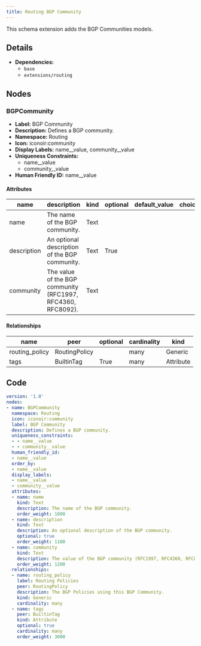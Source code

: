 ```yaml
---
title: Routing BGP Community
---
```


This schema extension adds the BGP Communities models.

## Details

- **Dependencies:**
  - `base`
  - `extensions/routing`

## Nodes

### BGPCommunity

- **Label:** BGP Community
- **Description:** Defines a BGP community.
- **Namespace:** Routing
- **Icon:** iconoir:community
- **Display Labels:** name__value, community__value
- **Uniqueness Constraints:**
    - name__value
    - community__value
- **Human Friendly ID:** name__value

#### Attributes

| name | description | kind | optional | default_value | choices |
| ---- | ----------- | ---- | -------- | ------------- | ------- |
| name | The name of the BGP community. | Text |  |  |  |
| description | An optional description of the BGP community. | Text | True |  |  |
| community | The value of the BGP community (RFC1997, RFC4360, RFC8092). | Text |  |  |  |

#### Relationships

| name | peer | optional | cardinality | kind |
| ---- | ---- | -------- | ----------- | ---- |
| routing_policy | RoutingPolicy |  | many | Generic |
| tags | BuiltinTag | True | many | Attribute |


## Code

```yaml
version: '1.0'
nodes:
- name: BGPCommunity
  namespace: Routing
  icon: iconoir:community
  label: BGP Community
  description: Defines a BGP community.
  uniqueness_constraints:
  - - name__value
  - - community__value
  human_friendly_id:
  - name__value
  order_by:
  - name__value
  display_labels:
  - name__value
  - community__value
  attributes:
  - name: name
    kind: Text
    description: The name of the BGP community.
    order_weight: 1000
  - name: description
    kind: Text
    description: An optional description of the BGP community.
    optional: true
    order_weight: 1100
  - name: community
    kind: Text
    description: The value of the BGP community (RFC1997, RFC4360, RFC8092).
    order_weight: 1200
  relationships:
  - name: routing_policy
    label: Routing Policies
    peer: RoutingPolicy
    description: The BGP Policies using this BGP Community.
    kind: Generic
    cardinality: many
  - name: tags
    peer: BuiltinTag
    kind: Attribute
    optional: true
    cardinality: many
    order_weight: 3000

```